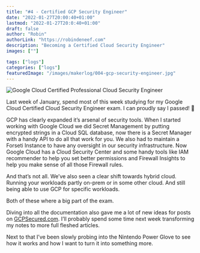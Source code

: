 ```yaml
---
title: "#4 - Certified GCP Security Engineer"
date: "2022-01-27T20:00:40+01:00"
lastmod: "2022-01-27T20:0:40+01:00"
draft: false
author: "Robin"
authorLink: "https://robindeneef.com"
description: "Becoming a Certified Cloud Security Engineer"
images: [""]

tags: ["logs"]
categories: ["logs"]
featuredImage: "/images/makerlog/004-gcp-security-engineer.jpg"
---
```


![Google Cloud Certified Professional Cloud Security Engineer](/images/makerlog/004-gcp-security-engineer.jpg)

Last week of January, spend most of this week studying for my Google Cloud Certified Cloud Security Engineer exam. I can proudly say I passed! 🎉

GCP has clearly expanded it’s arsenal of security tools. When I started working with Google Cloud we did Secret Management by putting encrypted strings in a Cloud SQL database, now there is a Secret Manager with a handy API to do all that work for you. We also had to maintain a Forseti Instance to have any oversight in our security infrastructure. Now Google Cloud has a Cloud Security Center and some handy tools like IAM recommender to help you set better permissions and Firewall Insights to help you make sense of all those Firewall rules. 

And that’s not all. We’ve also seen a clear shift towards hybrid cloud. Running your workloads partly on-prem or in some other cloud. And still being able to use GCP for specific workloads. 

Both of these where a big part of the exam. 

Diving into all the documentation also gave me a lot of new ideas for posts on [GCPSecured.com](http://GCPSecured.com). I’ll probably spend some time next week transforming my notes to more full fleshed articles. 

Next to that I’ve been slowly probing into the Nintendo Power Glove to see how it works and how I want to turn it into something more.
